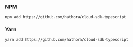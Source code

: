 ### NPM

```bash
npm add https://github.com/hathora/cloud-sdk-typescript
```

### Yarn

```bash
yarn add https://github.com/hathora/cloud-sdk-typescript
```